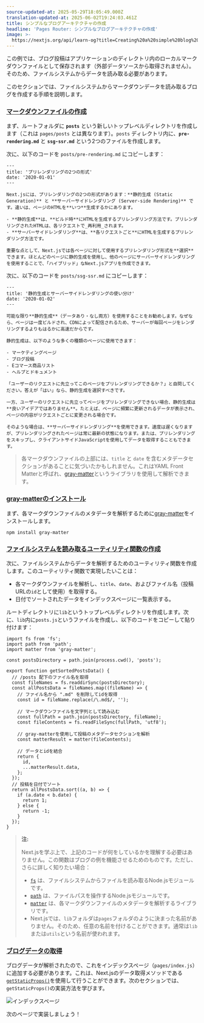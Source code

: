 ```yaml
---
source-updated-at: 2025-05-29T18:05:49.000Z
translation-updated-at: 2025-06-02T19:24:03.461Z
title: シンプルなブログアーキテクチャの作成
headline: 'Pages Router: シンプルなブログアーキテクチャの作成'
image: >-
  https://nextjs.org/api/learn-og?title=Creating%20a%20simple%20blog%20architecture&amp;chapter=19
---
```


この例では、ブログ投稿はアプリケーションのディレクトリ内のローカルマークダウンファイルとして保存されます（外部データソースから取得されません）。そのため、ファイルシステムからデータを読み取る必要があります。

このセクションでは、ファイルシステムからマークダウンデータを読み取るブログを作成する手順を説明します。

### [マークダウンファイルの作成](#creating-the-markdown-files)

まず、ルートフォルダに **`posts`** という新しいトップレベルディレクトリを作成します（これは `pages/posts` とは異なります）。`posts` ディレクトリ内に、**`pre-rendering.md`** と **`ssg-ssr.md`** という2つのファイルを作成します。

次に、以下のコードを `posts/pre-rendering.md` にコピーします：

```
---
title: 'プリレンダリングの2つの形式'
date: '2020-01-01'
---
 
Next.jsには、プリレンダリングの2つの形式があります：**静的生成 (Static Generation)** と **サーバーサイドレンダリング (Server-side Rendering)** です。違いは、ページのHTMLを**いつ**生成するかにあります。
 
- **静的生成**は、**ビルド時**にHTMLを生成するプリレンダリング方法です。プリレンダリングされたHTMLは、各リクエストで_再利用_されます。
- **サーバーサイドレンダリング**は、**各リクエストごと**にHTMLを生成するプリレンダリング方法です。
 
重要な点として、Next.jsでは各ページに対して使用するプリレンダリング形式を**選択**できます。ほとんどのページに静的生成を使用し、他のページにサーバーサイドレンダリングを使用することで、「ハイブリッド」なNext.jsアプリを作成できます。
```

次に、以下のコードを `posts/ssg-ssr.md` にコピーします：

```
---
title: '静的生成とサーバーサイドレンダリングの使い分け'
date: '2020-01-02'
---
 
可能な限り**静的生成**（データあり・なし両方）を使用することをお勧めします。なぜなら、ページは一度ビルドされ、CDNによって配信されるため、サーバーが毎回ページをレンダリングするよりもはるかに高速だからです。
 
静的生成は、以下のような多くの種類のページに使用できます：
 
- マーケティングページ
- ブログ投稿
- Eコマース商品リスト
- ヘルプとドキュメント
 
「ユーザーのリクエストに先立ってこのページをプリレンダリングできるか？」と自問してください。答えが「はい」なら、静的生成を選択すべきです。
 
一方、ユーザーのリクエストに先立ってページをプリレンダリングできない場合、静的生成は**良いアイデアではありません**。たとえば、ページに頻繁に更新されるデータが表示され、ページの内容がリクエストごとに変更される場合です。
 
そのような場合は、**サーバーサイドレンダリング**を使用できます。速度は遅くなりますが、プリレンダリングされたページは常に最新の状態になります。または、プリレンダリングをスキップし、クライアントサイドJavaScriptを使用してデータを取得することもできます。
```

> 各マークダウンファイルの上部には、`title` と `date` を含むメタデータセクションがあることに気づいたかもしれません。これはYAML Front Matterと呼ばれ、[gray-matter](https://github.com/jonschlinkert/gray-matter)というライブラリを使用して解析できます。

### [gray-matterのインストール](#installing-gray-matter)

まず、各マークダウンファイルのメタデータを解析するために[gray-matter](https://github.com/jonschlinkert/gray-matter)をインストールします。

```
npm install gray-matter
```

### [ファイルシステムを読み取るユーティリティ関数の作成](#creating-the-utility-function-to-read-the-file-system)

次に、ファイルシステムからデータを解析するためのユーティリティ関数を作成します。このユーティリティ関数で実現したいことは：

* 各マークダウンファイルを解析し、`title`、`date`、およびファイル名（投稿URLの`id`として使用）を取得する。
* 日付でソートされたデータをインデックスページに一覧表示する。

ルートディレクトリに`lib`というトップレベルディレクトリを作成します。次に、`lib`内に`posts.js`というファイルを作成し、以下のコードをコピーして貼り付けます：

```
import fs from 'fs';
import path from 'path';
import matter from 'gray-matter';
 
const postsDirectory = path.join(process.cwd(), 'posts');
 
export function getSortedPostsData() {
  // /posts 配下のファイル名を取得
  const fileNames = fs.readdirSync(postsDirectory);
  const allPostsData = fileNames.map((fileName) => {
    // ファイル名から ".md" を削除してidを取得
    const id = fileName.replace(/\.md$/, '');
 
    // マークダウンファイルを文字列として読み込む
    const fullPath = path.join(postsDirectory, fileName);
    const fileContents = fs.readFileSync(fullPath, 'utf8');
 
    // gray-matterを使用して投稿のメタデータセクションを解析
    const matterResult = matter(fileContents);
 
    // データとidを結合
    return {
      id,
      ...matterResult.data,
    };
  });
  // 投稿を日付でソート
  return allPostsData.sort((a, b) => {
    if (a.date < b.date) {
      return 1;
    } else {
      return -1;
    }
  });
}
```

> **注:**
> 
> Next.jsを学ぶ上で、上記のコードが何をしているかを理解する必要はありません。この関数はブログの例を機能させるためのものです。ただし、さらに詳しく知りたい場合：
> 
> *   [`fs`](https://nodejs.org/api/fs.html#fsreaddirsyncpath-options) は、ファイルシステムからファイルを読み取るNode.jsモジュールです。
> *   [`path`](https://nodejs.org/api/path.html#pathjoinpaths) は、ファイルパスを操作するNode.jsモジュールです。
> *   [`matter`](https://www.npmjs.com/package/gray-matter) は、各マークダウンファイルのメタデータを解析するライブラリです。
> *   Next.jsでは、`lib`フォルダは`pages`フォルダのように決まった名前がありません。そのため、任意の名前を付けることができます。通常は`lib`または`utils`という名前が使われます。

### [ブログデータの取得](#fetching-the-blog-data)

ブログデータが解析されたので、これをインデックスページ（`pages/index.js`）に追加する必要があります。これは、Next.jsのデータ取得メソッドである[`getStaticProps()`](/docs/basic-features/data-fetching#getstaticprops-static-generation)を使用して行うことができます。次のセクションでは、`getStaticProps()`の実装方法を学びます。

![インデックスページ](https://h8DxKfmAPhn8O0p3.public.blob.vercel-storage.com/learn/pages-router/data-fetching/index-page.png)

次のページで実装しましょう！